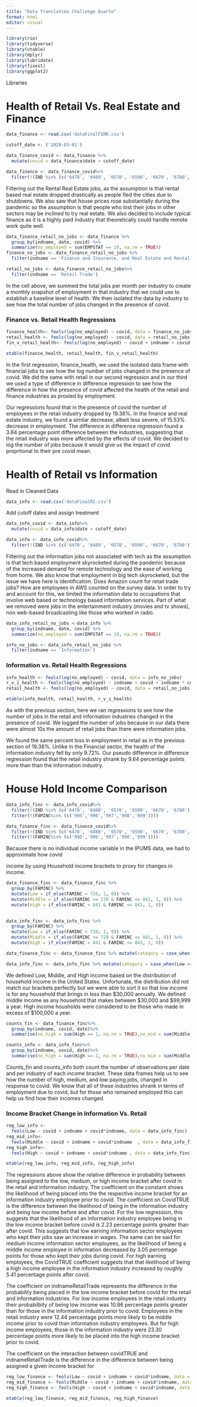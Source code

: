```yaml
---
title: "Data Translation Challenge Quarto"
format: html
editor: visual
---
```


```r
library(rio)
library(tidyverse)
library(vtable)
library(dplyr)
library(lubridate)
library(fixest)
library(ggplot2)

```

Libraries

# Health of Retail Vs. Real Estate and Finance

```r
data_finance <- read.csv('dataFinalFIRR.csv')

cutoff_date <- ('2020-03-01')

data_finance_covid <- data_finance %>%
  mutate(covid = data_finance$date > cutoff_date)

data_finance <- data_finance_covid%>%
  filter(!(IND %in% (c('6470', '6480', '6570', '6590', '6670', '6780', '7080', '7181', '7190'))))
```

Filtering out the Rental Real Estate jobs, as the assumption is that rental based real estate dropped drastically as people fled the cities due to shutdowns. We also saw that house prices rose substantially during the pandemic so the assumption is that people who lost their jobs in other sectors may be inclined to try real estate. We also decided to include typical finance as it is a highly paid industry that theoretically could handle remote work quite well.

```r
data_finance_retail_no_jobs <- data_finance %>%
  group_by(indname, date, covid) %>%
  summarize(no_employed = sum(EMPSTAT == 10, na.rm = TRUE))
finance_no_jobs <- data_finance_retail_no_jobs %>%
  filter(indname == 'Finance and Insurance, and Real Estate and Rental and Leasing')

retail_no_jobs <- data_finance_retail_no_jobs%>%
  filter(indname == 'Retail Trade')

```

In the cell above, we summed the total jobs per month per industry to create a monthly snapshot of employment in that industry that we could use to establish a baseline level of health. We then isolated the data by industry to see how the total number of jobs changed in the presence of covid.

### Finance vs. Retail Health Regressions

```r
finance_health<- feols(log(no_employed) ~ covid, data = finance_no_jobs)
retail_health <- feols(log(no_employed) ~ covid, data = retail_no_jobs)
fin_v_retail_health<- feols(log(no_employed) ~ covid + indname + covid*indname, data = data_finance_retail_no_jobs)

etable(finance_health, retail_health, fin_v_retail_health)

```

In the first regression, finance_health, we used the isolated data frame with financial jobs to see how the log number of jobs changed in the presence of covid. We did the same with retail in our second regression and in our third we used a type of difference in difference regression to see how the difference in how the presence of covid affected the health of the retail and finance industries as proxied by employment.

Our regressions found that in the presence of covid the number of employees in the retail industry dropped by 19.36%. In the finance and real estate industry, we found a similar decrease, albeit less severe, of 15.53% decrease in employment. The difference in difference regression found a 3.84 percentage point difference between the industries, suggesting that the retail industry was more affected by the effects of covid. We decided to log the number of jobs because it would give us the impact of covid proprtional to their pre covid mean.

# Health of Retail vs Information

Read in Cleaned Data

```r
data_info <- read.csv('dataFinalRI.csv')

```

Add cutoff dates and assign treatment

```r
data_info_covid <- data_info%>%
  mutate(covid = data_info$date > cutoff_date)

data_info <- data_info_covid%>%
  filter(!(IND %in% (c('6470', '6480', '6570', '6590', '6670', '6780'))))

```

Filtering out the information jobs not associated with tech as the assumption is that tech based employment skyrocketed during the pandemic because of the increased demand for remote technology and the ease of working from home. We also know that employment in big tech skyrocketed, but the issue we have here is identification. Does Amazon count for retail trade jobs? How are employees in AWS counted on the survey data. In order to try and account for this, we limited the information data to occupations that involve web based or technology based information services. Part of what we removed were jobs in the entertainment industry (movies and tv shows), non web-based broadcasting like those who worked in radio.

```r
data_info_retail_no_jobs <-data_info %>%
  group_by(indname, date, covid) %>%
  summarize(no_employed = sum(EMPSTAT == 10, na.rm = TRUE))

info_no_jobs <- data_info_retail_no_jobs %>%
  filter(indname == 'Information')
```

### Information vs. Retail Health Regressions

```r
info_health <- feols(log(no_employed) ~ covid, data = info_no_jobs)
r_v_i_health <- feols(log(no_employed) ~ indname + covid + indname * covid, data = data_info_retail_no_jobs)
retail_health <- feols(log(no_employed) ~ covid, data = retail_no_jobs)

etable(info_health, retail_health, r_v_i_health)
```

As with the previous section, here we ran regressions to see how the number of jobs in the retail and information industries changed in the presence of covid. We logged the number of jobs because in our data there were almost 10x the amount of retail jobs than there were information jobs.

We found the same percent loss in employment in retail as in the previous section of 19.36%. Unlike in the Financial sector, the health of the information industry fell by only 9.72%. Our pseudo difference in difference regression found that the retail industry shrank by 9.64 percentage points more than than the information industry.

# House Hold Income Comparison

```r

data_info_finc <- data_info_covid%>%
  filter(!(IND %in% (c('6470', '6480', '6570', '6590', '6670', '6780'))))%>%
  filter(!(FAMINC%in% (c('995','996','997','998','999'))))

data_finance_finc <- data_finance_covid%>%
  filter(!(IND %in% (c('6470', '6480', '6570', '6590', '6670', '6780', '7080', '7181', '7190'))))%>%
  filter(!(FAMINC%in% (c('995','996','997','998','999'))))
```

Because there is no individual income variable in the IPUMS data, we had to approximate how covid

income by using Household income brackets to proxy for changes in income.

```r
data_finance_finc <- data_finance_finc %>%
  group_by(FAMINC) %>%
  mutate(Low = if_else(FAMINC < 720, 1, 0)) %>%
  mutate(Middle = if_else(FAMINC >= 720 & FAMINC <= 841, 1, 0)) %>%
  mutate(High = if_else(FAMINC > 841 & FAMINC <= 843, 1, 0))
  

data_info_finc <- data_info_finc %>%
  group_by(FAMINC) %>%
  mutate(Low = if_else(FAMINC < 720, 1, 0)) %>%
  mutate(Middle = if_else(FAMINC >= 720 & FAMINC <= 841, 1, 0)) %>%
  mutate(High = if_else(FAMINC > 841 & FAMINC <= 843, 1, 0))
```

```r
data_finance_finc <- data_finance_finc %>% mutate(category = case_when(Low == 1 & Middle == 0 & High == 0 ~ "Low", Low == 0 & Middle == 1 & High == 0 ~ "Middle", Low == 0 & Middle == 0 & High == 1 ~ "High", TRUE ~ 'Other'))

data_info_finc <- data_info_finc %>% mutate(category = case_when(Low == 1 & Middle == 0 & High == 0 ~ "Low", Low == 0 & Middle == 1 & High == 0 ~ "Middle", Low == 0 & Middle == 0 & High == 1 ~ "High", TRUE ~ 'Other'))
```

We defined Low, Middle, and High income based on the distribution of household income in the United States. Unfortunate, the distribution did not match our brackets perfectly but we were able to sort it so that low income is for any household that brings in less than \$30,000 annually. We defined middle income as any household that makes between \$30,000 and \$99,999 a year. High income housholds were considered to be those who made in excess of \$100,000 a year.

```r
counts_fin <- data_finance_finc%>%
  group_by(indname, covid, date)%>%
  summarise(no_high = sum(High == 1, na.rm = TRUE),no_mid = sum(Middle == 1, na.rm = TRUE),no_low = sum(Low == 1, na.rm = TRUE))

counts_info <- data_info_finc%>%
  group_by(indname, covid, date)%>%
  summarise(no_high = sum(High == 1, na.rm = TRUE),no_mid = sum(Middle == 1, na.rm = TRUE),no_low = sum(Low == 1, na.rm = TRUE))

```

Counts_fin and counts_info both count the number of observations per date and per industry of each income bracket. These data frames help us to see how the number of high, medium, and low paying jobs, changed in response to covid. We know that all of these industries shrank in terms of employment due to covid, but for those who remained employed this can help us find how their incomes changed.

### Income Bracket Change in Information Vs. Retail

```r
reg_low_info <- 
  feols(Low ~ covid + indname + covid*indname, data = data_info_finc)
reg_mid_info<-
  feols(Middle ~ covid + indname + covid*indname  , data = data_info_finc)
reg_high_info<-
  feols(High ~ covid + indname + covid*indname , data = data_info_finc)

etable(reg_low_info, reg_mid_info, reg_high_info)
```

The regressions above show the relative difference in probability between being assigned to the low, medium, or high income bracket after covid in the retail and information industry. The coefficient on the constant shows the likelihood of being placed into the the respective income bracket for an information industry employee prior to covid. The coefficient on CovidTRUE is the difference between the likelihood of being in the information industry and being low income before and after covid. For the low regression, this suggests that the likelihood of an information industry employee being in the low income bracket before covid is 2.23 percentage points greater than after covid. This suggests that low earning information sector employees who kept their jobs saw an increase in wages. The same can be said for medium income information sector employees, as the likelihood of being a middle income employee in information decreased by 3.05 percentage points for those who kept their jobs during covid. For high earning employees, the CovidTRUE coefficient suggests that that likelihood of being a high income employee in the information industry increased by roughly 5.41 percentage points after covid.

The coefficient on indnameRetailTrade represents the difference in the probability being placed in the low income bracket before covid for the retail and information industries. For low income employees in the retail industry their probabilbity of being low income was 10.86 percentage points greater than for those in the information industry prior to covid. Employees in the retail industry were 12.44 percentage points more likely to be middle income prior to covid than information industry employees. But for high income employees, those in the information industry were 23.30 percentage points more likely to be placed into the high income bracket prior to covid.

The coefficient on the interaction between covidTRUE and indnameRetailTrade is the difference in the difference between being assigned a given income bracket for

```r
reg_low_finance <- feols(Low ~ covid + indname + covid*indname, data = data_finance_finc)
reg_mid_finance <- feols(Middle ~ covid + indname + covid*indname, data = data_finance_finc)
reg_high_finance <- feols(High ~ covid + indname + covid*indname, data = data_finance_finc)

etable(reg_low_finance, reg_mid_finance, reg_high_finance)
```
